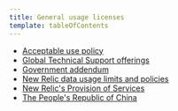 ```yaml
---
title: General usage licenses
template: tableOfContents
---
```


* [Acceptable use policy](/docs/licenses/license-information/general-usage-licenses/acceptable-use-policy)
* [Global Technical Support offerings](/docs/licenses/license-information/general-usage-licenses/global-technical-support-offerings)
* [Government addendum](/docs/licenses/license-information/general-usage-licenses/government-addendum)
* [New Relic data usage limits and policies](/docs/licenses/license-information/general-usage-licenses/new-relic-data-usage-limits-policies)
* [New Relic's Provision of Services](/docs/licenses/license-information/general-usage-licenses/new-relics-provision-services)
* [The People's Republic of China](/docs/licenses/license-information/general-usage-licenses/peoples-republic-china)
